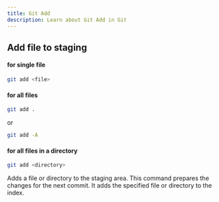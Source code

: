```yaml
---
title: Git Add
description: Learn about Git Add in Git
---
```

## Add file to staging
#### for single file
```sh
git add <file>
```
#### for all files
```sh
git add .
```
or
```sh
git add -A
```
#### for all files in a directory
```sh
git add <directory>
```
Adds a file or directory to the staging area. This command
prepares the changes for the next commit. It adds the
specified file or directory to the index.

